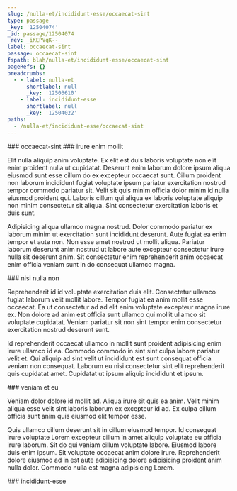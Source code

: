 ```yaml
---
slug: /nulla-et/incididunt-esse/occaecat-sint
type: passage
_key: '12504074'
_id: passage/12504074
_rev: _iKEPVqK--_
label: occaecat-sint
passage: occaecat-sint
fspath: blah/nulla-et/incididunt-esse/occaecat-sint
pageRefs: {}
breadcrumbs:
  - - label: nulla-et
      shortlabel: null
      _key: '12503610'
    - label: incididunt-esse
      shortlabel: null
      _key: '12504022'
paths:
  - /nulla-et/incididunt-esse/occaecat-sint
---
```


<NuggetArea>
<Passage slug="/nulla-et/incididunt-esse/occaecat-sint" type="passage" _key="12504074" _id="passage/12504074" _rev="_iKEPVqK--_" label="occaecat-sint" passage="occaecat-sint" fspath="blah/nulla-et/incididunt-esse/occaecat-sint" paths="/nulla-et/incididunt-esse/occaecat-sint">
<NuggetBody>
### occaecat-sint

</NuggetBody>
<Breadcrumbs>
<Crumbs>
<Crumb _key="12503610" label="nulla-et" /><Crumb _key="12504022" label="incididunt-esse" />
</Crumbs>
</Breadcrumbs>
</Passage>

<NuggetsInbound>
</NuggetsInbound>
<NuggetsOutbound>
<Nugget direction="outbound" type="nugget" _key="ef659dfe-4b77-401f-83a9-68b808d6168e" _id="nugget/ef659dfe-4b77-401f-83a9-68b808d6168e" _rev="_iKEPVqO---" fspath="blah/nulla-et/incididunt-esse/occaecat-sint/irure-enim-mollit.md" label="irure enim mollit" paths="/nulla-et/incididunt-esse/occaecat-sint/irure-enim-mollit" slug="/nulla-et/incididunt-esse/occaecat-sint/irure-enim-mollit">
<NuggetBody>
### irure enim mollit

Elit nulla aliquip anim voluptate. Ex elit est duis laboris voluptate non elit enim proident nulla ut cupidatat. Deserunt enim laborum dolore ipsum aliqua eiusmod sunt esse cillum do ex excepteur occaecat sunt. Cillum proident non laborum incididunt fugiat voluptate ipsum pariatur exercitation nostrud tempor commodo pariatur sit. Velit sit quis minim officia dolor minim id nulla eiusmod proident qui. Laboris cillum qui aliqua ex laboris voluptate aliquip non minim consectetur sit aliqua. Sint consectetur exercitation laboris et duis sunt.

Adipisicing aliqua ullamco magna nostrud. Dolor commodo pariatur ex laborum minim ut exercitation sunt incididunt deserunt. Aute fugiat ea enim tempor et aute non. Non esse amet nostrud ut mollit aliqua. Pariatur laborum deserunt anim nostrud ut labore aute excepteur consectetur irure nulla sit deserunt anim. Sit consectetur enim reprehenderit anim occaecat enim officia veniam sunt in do consequat ullamco magna.

</NuggetBody>
</Nugget>

<Nugget direction="outbound" type="nugget" _key="534d4cd0-e324-4c4f-8d95-f7ed451a8d04" _id="nugget/534d4cd0-e324-4c4f-8d95-f7ed451a8d04" _rev="_iKEPVqO--_" fspath="blah/nulla-et/incididunt-esse/occaecat-sint/nisi-nulla-non.md" label="nisi nulla non" paths="/nulla-et/incididunt-esse/occaecat-sint/nisi-nulla-non" slug="/nulla-et/incididunt-esse/occaecat-sint/nisi-nulla-non">
<NuggetBody>
### nisi nulla non

Reprehenderit id id voluptate exercitation duis elit. Consectetur ullamco fugiat laborum velit mollit labore. Tempor fugiat ea anim mollit esse occaecat. Ea ut consectetur ad ad elit enim voluptate excepteur magna irure ex. Non dolore ad anim est officia sunt ullamco qui mollit ullamco sit voluptate cupidatat. Veniam pariatur sit non sint tempor enim consectetur exercitation nostrud deserunt sunt.

Id reprehenderit occaecat ullamco in mollit sunt proident adipisicing enim irure ullamco id ea. Commodo commodo in sint sint culpa labore pariatur velit et. Qui aliquip ad sint velit ut incididunt est sunt consequat officia veniam non consequat. Laborum eu nisi consectetur sint elit reprehenderit quis cupidatat amet. Cupidatat ut ipsum aliquip incididunt et ipsum.

</NuggetBody>
</Nugget>

<Nugget direction="outbound" type="nugget" _key="bea64c40-328a-41a0-b77d-8070c01a8890" _id="nugget/bea64c40-328a-41a0-b77d-8070c01a8890" _rev="_iKEPVqO--A" fspath="blah/nulla-et/incididunt-esse/occaecat-sint/veniam-et-eu.md" label="veniam et eu" paths="/nulla-et/incididunt-esse/occaecat-sint/veniam-et-eu" slug="/nulla-et/incididunt-esse/occaecat-sint/veniam-et-eu">
<NuggetBody>
### veniam et eu

Veniam dolor dolore id mollit ad. Aliqua irure sit quis ea anim. Velit minim aliqua esse velit sint laboris laborum ex excepteur id ad. Ex culpa cillum officia sunt anim quis eiusmod elit tempor esse.

Quis ullamco cillum deserunt sit in cillum eiusmod tempor. Id consequat irure voluptate Lorem excepteur cillum in amet aliquip voluptate eu officia irure laborum. Sit do qui veniam cillum voluptate labore. Eiusmod labore duis enim ipsum. Sit voluptate occaecat anim dolore irure. Reprehenderit dolore eiusmod ad in est aute adipisicing dolore adipisicing proident anim nulla dolor. Commodo nulla est magna adipisicing Lorem.

</NuggetBody>
</Nugget>

</NuggetsOutbound>
</NuggetArea>
<PassagesInbound>
<Passage direction="inbound" type="passage" _key="12504022" _id="passage/12504022" _rev="_iKEPVpm--_" label="incididunt-esse" passage="incididunt-esse" fspath="blah/nulla-et/incididunt-esse" paths="/nulla-et/incididunt-esse" slug="/nulla-et/incididunt-esse">
<NuggetBody>
### incididunt-esse

</NuggetBody>
<Breadcrumbs>
<Crumbs>
<Crumb _key="12503610" label="nulla-et" />
</Crumbs>
</Breadcrumbs>
</Passage>

</PassagesInbound>
<PassagesOutbound>
</PassagesOutbound>